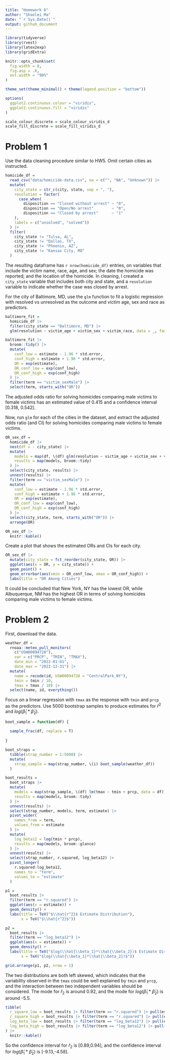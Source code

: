 ```yaml
---
title: "Homework 6"
author: "Shaolei Ma"
date: "`r Sys.Date()`"
output: github_document
---
```


```r
library(tidyverse)
library(rvest)
library(latex2exp)
library(gridExtra)

knitr::opts_chunk$set(
  fig.width = 8,
  fig.asp = .6,
  out.width = "90%"
)

theme_set(theme_minimal() + theme(legend.position = "bottom"))

options(
  ggplot2.continuous.colour = "viridis",
  ggplot2.continuous.fill = "viridis"
)

scale_colour_discrete = scale_colour_viridis_d
scale_fill_discrete = scale_fill_viridis_d
```

# Problem 1

Use the data cleaning procedure similar to HW5. Omit certain cities as instructed.

```r
homicide_df = 
  read_csv("data/homicide-data.csv", na = c("", "NA", "Unknown")) |> 
  mutate(
    city_state = str_c(city, state, sep = ", "),
    resolution = factor(
      case_when(
        disposition == "Closed without arrest" ~ "0",
        disposition == "Open/No arrest"        ~ "0",
        disposition == "Closed by arrest"      ~ "1"
    ),
    labels = c("unsolved", "solved"))
  ) |>  
  filter(
    city_state != "Tulsa, AL",
    city_state != "Dallas, TX",
    city_state != "Phoenix, AZ",
    city_state != "Kansas City, MO"
  )
```

The resulting dataframe has `r nrow(homicide_df)` entries, on variables that include the victim name, race, age, and sex; the date the homicide was reported; and the location of the homicide. In cleaning, I created a `city_state` variable that includes both city and state, and a `resolution` variable to indicate whether the case was closed by arrest.

For the city of Baltimore, MD, use the `glm` function to fit a logistic regression with resolved vs unresolved as the outcome and victim age, sex and race as predictors.

```r
baltimore_fit = 
  homicide_df |> 
  filter(city_state == "Baltimore, MD") |> 
  glm(resolution ~ victim_age + victim_sex + victim_race, data = _, family = binomial())

baltimore_fit |> 
  broom::tidy() |> 
  mutate(
    conf_low = estimate - 1.96 * std.error,
    conf_high = estimate + 1.96 * std.error,
    OR = exp(estimate),
    OR_conf_low = exp(conf_low),
    OR_conf_high = exp(conf_high)
  ) |> 
  filter(term == "victim_sexMale") |> 
  select(term, starts_with("OR"))
```

The adjusted odds ratio for solving homicides comparing male victims to female victims has an estimated value of 0.415 and a confidence interval [0.318, 0.542].

Now, run `glm` for each of the cities in the dataset, and extract the adjusted odds ratio (and CI) for solving homicides comparing male victims to female victims.
```r
OR_sex_df =
  homicide_df |> 
  nest(df = - city_state) |> 
  mutate(
    models = map(df, \(df) glm(resolution ~ victim_age + victim_sex + victim_race, data = df, family = binomial())),
    results = map(models, broom::tidy)
  ) |> 
  select(city_state, results) |> 
  unnest(results) |> 
  filter(term == "victim_sexMale") |>
  mutate(
    conf_low = estimate - 1.96 * std.error,
    conf_high = estimate + 1.96 * std.error,
    OR = exp(estimate),
    OR_conf_low = exp(conf_low),
    OR_conf_high = exp(conf_high)
  ) |> 
  select(city_state, term, starts_with("OR")) |> 
  arrange(OR)

OR_sex_df |> 
  knitr::kable()
```

Create a plot that shows the estimated ORs and CIs for each city. 
```r
OR_sex_df |> 
  mutate(city_state = fct_reorder(city_state, OR)) |> 
  ggplot(aes(x = OR, y = city_state)) +
  geom_point() +
  geom_errorbar(aes(xmin = OR_conf_low, xmax = OR_conf_high)) +
  labs(title = "OR Among Cities")
```

It could be concluded that New York, NY has the lowest OR, while Albuquerque, NM has the highest OR in terms of solving homicides comparing male victims to female victims.

# Problem 2

First, download the data.
```r
weather_df = 
  rnoaa::meteo_pull_monitors(
    c("USW00094728"),
    var = c("PRCP", "TMIN", "TMAX"), 
    date_min = "2022-01-01",
    date_max = "2022-12-31") |>
  mutate(
    name = recode(id, USW00094728 = "CentralPark_NY"),
    tmin = tmin / 10,
    tmax = tmax / 10) |>
  select(name, id, everything())
```

Focus on a linear regression with `tmax` as the response with `tmin` and `prcp` as the predictors. Use 5000 bootstrap samples to produce estimates for $\hat r^2$ and $log(\hat \beta_1*\hat \beta_2)$.

```r
boot_sample = function(df) {
  
  sample_frac(df, replace = T)
  
}

boot_straps =
  tibble(strap_number = 1:5000) |> 
  mutate(
    strap_sample = map(strap_number, \(i) boot_sample(weather_df))
  )

boot_results =
  boot_straps |> 
  mutate(
    models = map(strap_sample, \(df) lm(tmax ~ tmin + prcp, data = df)),
    results = map(models, broom::tidy)
  ) |> 
  unnest(results) |> 
  select(strap_number, models, term, estimate) |> 
  pivot_wider(
    names_from = term,
    values_from = estimate
  ) |> 
  mutate(
    log_beta12 = log(tmin * prcp),
    results = map(models, broom::glance)
  ) |> 
  unnest(results) |> 
  select(strap_number, r.squared, log_beta12) |> 
  pivot_longer(
    r.squared:log_beta12,
    names_to = "term",
    values_to = "estimate"
  )

p1 = 
  boot_results |> 
  filter(term == "r.squared") |> 
  ggplot(aes(x = estimate)) +
  geom_density() +
  labs(title = TeX("$\\hat{r^2}$ Estimate Distribution"),
       x = TeX("$\\hat{r^2}$"))

p2 = 
  boot_results |> 
  filter(term == "log_beta12") |> 
  ggplot(aes(x = estimate)) +
  geom_density() +
  labs(title = TeX("$log(\\hat{\\beta_1}*\\hat{\\beta_2})$ Estimate Distribution"),
       x = TeX("$log(\\hat{\\beta_1}*\\hat{\\beta_2})$"))

grid.arrange(p1, p2, nrow = 1)
```

The two distributions are both left skewed, which indicates that the variability observed in the `tmax` could be well explained by `tmin` and `prcp`, and the interaction between two independent variables should be considered. The mode for $\hat r_2$ is around 0.92, and the mode for $log(\hat \beta_1*\hat \beta_2)$ is around -5.5.
```r
tibble(
  r_square_low = boot_results |> filter(term == "r.squared") |> pull(estimate) |> quantile(0.025),
  r_square_high = boot_results |> filter(term == "r.squared") |> pull(estimate) |> quantile(0.975),
  log_beta_low = boot_results |> filter(term == "log_beta12") |> pull(estimate) |> quantile(0.025, na.rm = T),
  log_beta_high = boot_results |> filter(term == "log_beta12") |> pull(estimate) |> quantile(0.975, na.rm = T)
) |> 
  knitr::kable()
```

So the confidence interval for $\hat r_2$ is [0.89,0.94], and the confidence interval for $log(\hat \beta_1*\hat \beta_2)$ is [-9.13,-4.58].

